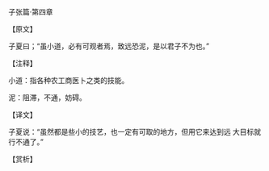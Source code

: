 

子张篇·第四章

【原文】

子夏曰；“虽小道，必有可观者焉，致远恐泥，是以君子不为也。”

【注释】

小道：指各种农工商医卜之类的技能。

泥：阻滞，不通，妨碍。

【译文】

子夏说：“虽然都是些小的技艺，也一定有可取的地方，但用它来达到远  大目标就行不通了。”

【赏析】

